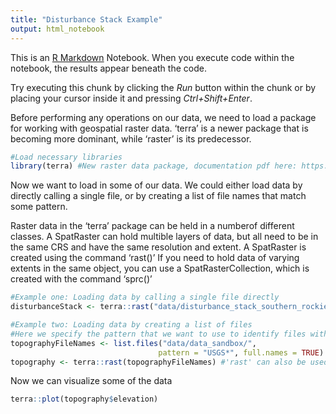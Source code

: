 ```yaml
---
title: "Disturbance Stack Example"
output: html_notebook
---
```


This is an [R Markdown](http://rmarkdown.rstudio.com) Notebook. When you execute code within the notebook, the results appear beneath the code. 

Try executing this chunk by clicking the *Run* button within the chunk or by placing your cursor inside it and pressing *Ctrl+Shift+Enter*.

Before performing any operations on our data, we need to load a package for working with geospatial raster data. 'terra' is a newer package that is becoming more dominant, while 'raster' is its predecessor.

```r
#Load necessary libraries
library(terra) #New raster data package, documentation pdf here: https://cran.r-project.org/web/packages/terra/terra.pdf
```

Now we want to load in some of our data. We could either load data by directly calling a single file, or by creating a list of file names that match some pattern.

Raster data in the 'terra' package can be held in a numberof different classes.
A SpatRaster can hold multible layers of data, but all need to be in the same CRS and have the same resolution and extent. A SpatRaster is created using the command 'rast()'
If you need to hold data of varying extents in the same object, you can use a SpatRasterCollection, which is created with the command 'sprc()'

```r
#Example one: Loading data by calling a single file directly
disturbanceStack <- terra::rast("data/disturbance_stack_southern_rockies.tif") #'rast' is the command to create a 'SpatRaster.'

#Example two: Loading data by creating a list of files
#Here we specify the pattern that we want to use to identify files with pattern = <>. The "*" symbol is a 'wildcard,' meaning that it stands for 'anything'
topographyFileNames <- list.files("data/data_sandbox/",
                                 pattern = "USGS*", full.names = TRUE) 
topography <- terra::rast(topographyFileNames) #'rast' can also be used to create a SpatRaster from a list of files
```
Now we can visualize some of the data

```r
terra::plot(topography$elevation)
```


